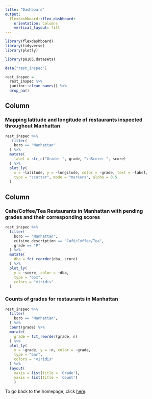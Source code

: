 ```yaml
---
title: "Dashboard"
output: 
  flexdashboard::flex_dashboard:
    orientation: columns
    vertical_layout: fill
---
```


```r
library(flexdashboard)
library(tidyverse)
library(plotly)

```

```r
library(p8105.datasets)

data("rest_inspec")

rest_inspec =
  rest_inspec %>% 
  janitor::clean_names() %>%
  drop_na()
```


Column {data-width=650}
-----------------------------------------------------------------------

### Mapping latitude and longitude of restaurants inspected throughout Manhattan

```r
rest_inspec %>%
   filter(
    boro == "Manhattan"
  ) %>% 
  mutate(
    label = str_c("Grade: ", grade, "\nScore: ", score)
  ) %>% 
  plot_ly(
    x = ~latitude, y = ~longitude, color = ~grade, text = ~label,
    type = "scatter", mode = "markers", alpha = 0.5
  )
```

Column {data-width=350}
-----------------------------------------------------------------------

### Cafe/Coffee/Tea Restaurants in Manhattan with pending grades and their corresponding scores

```r
rest_inspec %>%
  filter(
    boro == "Manhattan",
    cuisine_description == "Café/Coffee/Tea",
    grade == "P"
  ) %>%
  mutate(
    dba = fct_reorder(dba, score)
  ) %>% 
  plot_ly(
    y = ~score, color = ~dba,
    type = "box",
    colors = "viridis"
  )
```

### Counts of grades for restaurants in Manhattan

```r
rest_inspec %>%
  filter(
    boro == "Manhattan",
  ) %>% 
  count(grade) %>% 
  mutate(
    grade = fct_reorder(grade, n)
  ) %>% 
  plot_ly(
    x = ~grade, y = ~n, color = ~grade,
    type = "bar",
    colors = "viridis"
  ) %>% 
  layout(
    xaxis = list(title = 'Grade'), 
    yaxis = list(title = 'Count')
    )
```

To go back to the homepage, click [here](index.html).